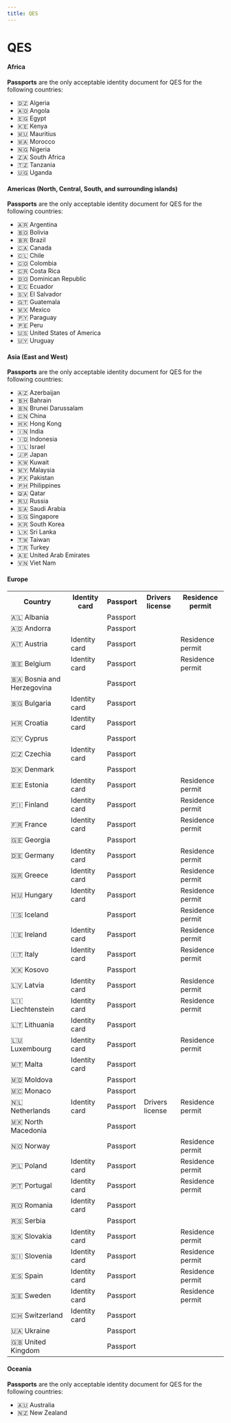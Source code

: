 ```yaml
---
title: QES
---
```



# QES

<IdDocumentsIntro fullprocess="QES (Qualified Electronic Signature)" process="QES" />

<Tabs>
<TabItem value="africa" label="🌍 Africa" default>

#### Africa

<Yes /> **Passports** are the only acceptable identity document for QES for the following countries:

- 🇩🇿 Algeria
- 🇦🇴 Angola
- 🇪🇬 Egypt
- 🇰🇪 Kenya
- 🇲🇺 Mauritius
- 🇲🇦 Morocco
- 🇳🇬 Nigeria
- 🇿🇦 South Africa
- 🇹🇿 Tanzania
- 🇺🇬 Uganda

</TabItem>

<TabItem value="americas" label="🌎 Americas">

#### Americas (North, Central, South, and surrounding islands)

<Yes /> **Passports** are the only acceptable identity document for QES for the following countries:

- 🇦🇷 Argentina
- 🇧🇴 Bolivia
- 🇧🇷 Brazil
- 🇨🇦 Canada
- 🇨🇱 Chile
- 🇨🇴 Colombia
- 🇨🇷 Costa Rica
- 🇩🇴 Dominican Republic
- 🇪🇨 Ecuador
- 🇸🇻 El Salvador
- 🇬🇹 Guatemala
- 🇲🇽 Mexico
- 🇵🇾 Paraguay
- 🇵🇪 Peru
- 🇺🇸 United States of America
- 🇺🇾 Uruguay

</TabItem>

<TabItem value="asia" label="🌏 Asia">

#### Asia (East and West)

<Yes /> **Passports** are the only acceptable identity document for QES for the following countries:

- 🇦🇿 Azerbaijan
- 🇧🇭 Bahrain
- 🇧🇳 Brunei Darussalam
- 🇨🇳 China
- 🇭🇰 Hong Kong
- 🇮🇳 India
- 🇮🇩 Indonesia
- 🇮🇱 Israel
- 🇯🇵 Japan
- 🇰🇼 Kuwait
- 🇲🇾 Malaysia
- 🇵🇰 Pakistan
- 🇵🇭 Philippines
- 🇶🇦 Qatar
- 🇷🇺 Russia
- 🇸🇦 Saudi Arabia
- 🇸🇬 Singapore
- 🇰🇷 South Korea
- 🇱🇰 Sri Lanka
- 🇹🇼 Taiwan
- 🇹🇷 Turkey
- 🇦🇪 United Arab Emirates
- 🇻🇳 Viet Nam

</TabItem>

<TabItem value="europe" label="🇪🇺 Europe">

#### Europe

<table>
<tr>
    <th>Country</th>
    <th>Identity card</th>
    <th>Passport</th>
    <th>Drivers license</th>
    <th>Residence permit</th>
</tr>
<tr>
    <td>🇦🇱 Albania</td>
    <td></td>
    <td><Yes /> Passport</td>
    <td></td>
    <td></td>
</tr>
<tr>
    <td>🇦🇩 Andorra</td>
    <td></td>
    <td><Yes /> Passport</td>
    <td></td>
    <td></td>
</tr>
<tr>
    <td>🇦🇹 Austria</td>
    <td><Yes /> Identity card</td>
    <td><Yes /> Passport</td>
    <td></td>
    <td><Yes /> Residence permit</td>
</tr>
<tr>
    <td>🇧🇪 Belgium</td>
    <td><Yes /> Identity card</td>
    <td><Yes /> Passport</td>
    <td></td>
    <td><Yes /> Residence permit</td>
</tr>
<tr>
    <td>🇧🇦 Bosnia and Herzegovina</td>
    <td></td>
    <td><Yes /> Passport</td>
    <td></td>
    <td></td>
</tr>
<tr>
    <td>🇧🇬 Bulgaria</td>
    <td><Yes /> Identity card</td>
    <td><Yes /> Passport</td>
    <td></td>
    <td></td>
</tr>
<tr>
    <td>🇭🇷 Croatia</td>
    <td><Yes /> Identity card</td>
    <td><Yes /> Passport</td>
    <td></td>
    <td></td>
</tr>
<tr>
    <td>🇨🇾 Cyprus</td>
    <td></td>
    <td><Yes /> Passport</td>
    <td></td>
    <td></td>
</tr>
<tr>
    <td>🇨🇿 Czechia</td>
    <td><Yes /> Identity card</td>
    <td><Yes /> Passport</td>
    <td></td>
    <td></td>
</tr>
<tr>
    <td>🇩🇰 Denmark</td>
    <td></td>
    <td><Yes /> Passport</td>
    <td></td>
    <td></td>
</tr>
<tr>
    <td>🇪🇪 Estonia</td>
    <td><Yes /> Identity card</td>
    <td><Yes /> Passport</td>
    <td></td>
    <td><Yes /> Residence permit</td>
</tr>
<tr>
    <td>🇫🇮 Finland</td>
    <td><Yes /> Identity card</td>
    <td><Yes /> Passport</td>
    <td></td>
    <td><Yes /> Residence permit</td>
</tr>
<tr>
    <td>🇫🇷 France</td>
    <td><Yes /> Identity card</td>
    <td><Yes /> Passport</td>
    <td></td>
    <td><Yes /> Residence permit</td>
</tr>
<tr>
    <td>🇬🇪 Georgia</td>
    <td></td>
    <td><Yes /> Passport</td>
    <td></td>
    <td></td>
</tr>
<tr>
    <td>🇩🇪 Germany</td>
    <td><Yes /> Identity card</td>
    <td><Yes /> Passport</td>
    <td></td>
    <td><Yes /> Residence permit</td>
</tr>
<tr>
    <td>🇬🇷 Greece</td>
    <td><Yes /> Identity card</td>
    <td><Yes /> Passport</td>
    <td></td>
    <td><Yes /> Residence permit</td>
</tr>
<tr>
    <td>🇭🇺 Hungary</td>
    <td><Yes /> Identity card</td>
    <td><Yes /> Passport</td>
    <td></td>
    <td><Yes /> Residence permit</td>
</tr>
<tr>
    <td>🇮🇸 Iceland</td>
    <td></td>
    <td><Yes /> Passport</td>
    <td></td>
    <td><Yes /> Residence permit</td>
</tr>
<tr>
    <td>🇮🇪 Ireland</td>
    <td><Yes /> Identity card</td>
    <td><Yes /> Passport</td>
    <td></td>
    <td><Yes /> Residence permit</td>
</tr>
<tr>
    <td>🇮🇹 Italy</td>
    <td><Yes /> Identity card</td>
    <td><Yes /> Passport</td>
    <td></td>
    <td><Yes /> Residence permit</td>
</tr>
<tr>
    <td>🇽🇰 Kosovo</td>
    <td></td>
    <td><Yes /> Passport</td>
    <td></td>
    <td></td>
</tr>
<tr>
    <td>🇱🇻 Latvia</td>
    <td><Yes /> Identity card</td>
    <td><Yes /> Passport</td>
    <td></td>
    <td><Yes /> Residence permit</td>
</tr>
<tr>
    <td>🇱🇮 Liechtenstein</td>
    <td><Yes /> Identity card</td>
    <td><Yes /> Passport</td>
    <td></td>
    <td><Yes /> Residence permit</td>
</tr>
<tr>
    <td>🇱🇹 Lithuania</td>
    <td><Yes /> Identity card</td>
    <td><Yes /> Passport</td>
    <td></td>
    <td></td>
</tr>
<tr>
    <td>🇱🇺 Luxembourg</td>
    <td><Yes /> Identity card</td>
    <td><Yes /> Passport</td>
    <td></td>
    <td><Yes /> Residence permit</td>
</tr>
<tr>
    <td>🇲🇹 Malta</td>
    <td><Yes /> Identity card</td>
    <td><Yes /> Passport</td>
    <td></td>
    <td></td>
</tr>
<tr>
    <td>🇲🇩 Moldova</td>
    <td></td>
    <td><Yes /> Passport</td>
    <td></td>
    <td></td>
</tr>
<tr>
    <td>🇲🇨 Monaco</td>
    <td></td>
    <td><Yes /> Passport</td>
    <td></td>
    <td></td>
</tr>
<tr>
    <td>🇳🇱 Netherlands</td>
    <td><Yes /> Identity card</td>
    <td><Yes /> Passport</td>
    <td><Yes /> Drivers license</td>
    <td><Yes /> Residence permit</td>
</tr>
<tr>
    <td>🇲🇰 North Macedonia</td>
    <td></td>
    <td><Yes /> Passport</td>
    <td></td>
    <td></td>
</tr>
<tr>
    <td>🇳🇴 Norway</td>
    <td></td>
    <td><Yes /> Passport</td>
    <td></td>
    <td><Yes /> Residence permit</td>
</tr>
<tr>
    <td>🇵🇱 Poland</td>
    <td><Yes /> Identity card</td>
    <td><Yes /> Passport</td>
    <td></td>
    <td><Yes /> Residence permit</td>
</tr>
<tr>
    <td>🇵🇹 Portugal</td>
    <td><Yes /> Identity card</td>
    <td><Yes /> Passport</td>
    <td></td>
    <td><Yes /> Residence permit</td>
</tr>
<tr>
    <td>🇷🇴 Romania</td>
    <td><Yes /> Identity card</td>
    <td><Yes /> Passport</td>
    <td></td>
    <td></td>
</tr>
<tr>
    <td>🇷🇸 Serbia</td>
    <td></td>
    <td><Yes /> Passport</td>
    <td></td>
    <td></td>
</tr>
<tr>
    <td>🇸🇰 Slovakia</td>
    <td><Yes /> Identity card</td>
    <td><Yes /> Passport</td>
    <td></td>
    <td><Yes /> Residence permit</td>
</tr>
<tr>
    <td>🇸🇮 Slovenia</td>
    <td><Yes /> Identity card</td>
    <td><Yes /> Passport</td>
    <td></td>
    <td><Yes /> Residence permit</td>
</tr>
<tr>
    <td>🇪🇸 Spain</td>
    <td><Yes /> Identity card</td>
    <td><Yes /> Passport</td>
    <td></td>
    <td><Yes /> Residence permit</td>
</tr>
<tr>
    <td>🇸🇪 Sweden</td>
    <td><Yes /> Identity card</td>
    <td><Yes /> Passport</td>
    <td></td>
    <td><Yes /> Residence permit</td>
</tr>
<tr>
    <td>🇨🇭 Switzerland</td>
    <td><Yes /> Identity card</td>
    <td><Yes /> Passport</td>
    <td></td>
    <td></td>
</tr>
<tr>
    <td>🇺🇦 Ukraine</td>
    <td></td>
    <td><Yes /> Passport</td>
    <td></td>
    <td></td>
</tr>

<tr>
    <td>🇬🇧 United Kingdom</td>
    <td></td>
    <td><Yes /> Passport</td>
    <td></td>
    <td></td>
</tr>
</table>

</TabItem>

<TabItem value="oceania" label="🏝️ Oceania">

#### Oceania

<Yes /> **Passports** are the only acceptable identity document for QES for the following countries:

- 🇦🇺 Australia
- 🇳🇿 New Zealand

</TabItem>
</Tabs>